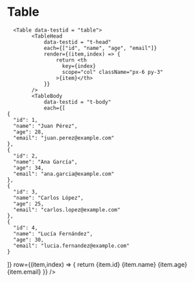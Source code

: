 # Table
      <Table data-testid = "table">
            <TableHead
                data-testid = "t-head"
                each={["id", "name", "age", "email"]}
                render={(item,index) => {
                    return <th 
                      key={index}
                      scope="col" className="px-6 py-3"
                    >{item}</th>
                }}
            />
            <TableBody
                data-testid = "t-body"
                each={[
    {
      "id": 1,
      "name": "Juan Pérez",
      "age": 28,
      "email": "juan.perez@example.com"
    },
    {
      "id": 2,
      "name": "Ana García",
      "age": 34,
      "email": "ana.garcia@example.com"
    },
    {
      "id": 3,
      "name": "Carlos López",
      "age": 25,
      "email": "carlos.lopez@example.com"
    },
    {
      "id": 4,
      "name": "Lucía Fernández",
      "age": 30,
      "email": "lucia.fernandez@example.com"
    }
  ]}
                row={(item,index) => {
                    return <tr key={index}
                      className="bg-white border-b dark:bg-gray-800 dark:border-gray-700"
                    >
                        <td className="px-6 py-8">{item.id}</td>
                        <td className="px-6 py-8">{item.name}</td>
                        <td className="px-6 py-8">{item.age}</td>
                        <td className="px-6 py-8">{item.email}</td>
                    </tr>
                }}
            />
        </Table>